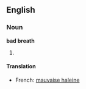 ==English==
===Noun===
{{wikipedia}}
'''bad breath'''
#

====Translation====
{{top}}
*French: [[mauvaise haleine]]
{{bottom}}